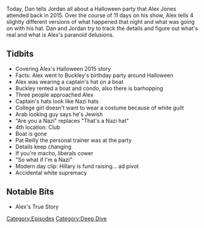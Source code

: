 {{Episode
    | title           = The Halloween Story
    | caption         = [https://knowledgefight.libsyn.com/knowledge-fight-the-halloween-story Listen to this episode on Libsyn]
    | episodeNumber   = S005
    | length          = 00:47:20
    | airDate         = September 27, 2017
    | coverageDate    = August 24, 2015
    | episodeType     = [[:Category:Deep Dive|Deep Dive]]
    | appearance      = [[Buckley]], [[Pat Reilly]]
    | beverage        = Arizona Prescription Energy Tonic
    | previousEpisode = [[86: September 22, 2017]]
    | nextEpisode     = [[87: Mark Richards Revisited]]
}}

{{Stub}}

Today, Dan tells Jordan all about a Halloween party that Alex Jones attended back in 2015. Over the course of 11 days on his show, Alex tells 4 slightly different versions of what happened that night and what was going on with his hat. Dan and Jordan try to track the details and figure out what's real and what is Alex's paranoid delusions.

==Tidbits==

*Covering Alex's Halloween 2015 story
*Facts: Alex went to Buckley's birthday party around Halloween
*Alex was wearing a captain's hat on a boat
*Buckley rented a boat and condo, also there is barhopping
*Three people approached Alex
*Captain's hats look like Nazi hats
*College girl doesn't want to wear a costume because of white guilt
*Arab looking guy says he's Jewish
*"Are you a Nazi" replaces "That's a Nazi hat"
*4th location: Club
*Boat is gone
*Pat Reilly the personal trainer was at the party
*Details keep changing
*If you're macho, liberals cower
*"So what if I'm a Nazi"
*Modern day clip: Hillary is fund raising... ad pivot
*Accidental white supremacy

==Notable Bits==

*Alex's True Story

[[Category:Episodes]]
[[Category:Deep Dive]]